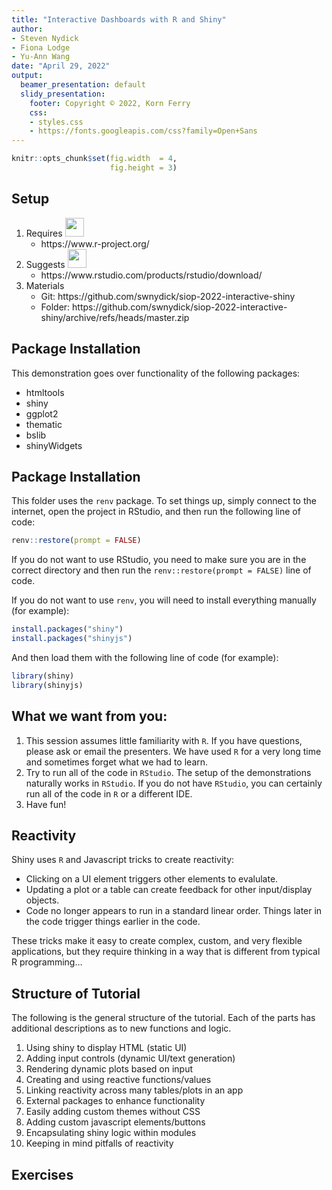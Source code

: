 ```yaml
---
title: "Interactive Dashboards with R and Shiny"
author:
- Steven Nydick
- Fiona Lodge
- Yu-Ann Wang
date: "April 29, 2022"
output:
  beamer_presentation: default
  slidy_presentation:
    footer: Copyright © 2022, Korn Ferry
    css:
    - styles.css
    - https://fonts.googleapis.com/css?family=Open+Sans
---
```


```r
knitr::opts_chunk$set(fig.width  = 4,
                      fig.height = 3)
```


## Setup

1. Requires <img src="https://www.r-project.org/Rlogo.png" height="30px;" />
    - https://www.r-project.org/
2. Suggests <img
             src="https://www.rstudio.com/wp-content/uploads/2016/09/RStudio-Logo-Blue-Gray-250.png"
             height="30px;" />
    - https://www.rstudio.com/products/rstudio/download/
3. Materials 
    - Git: https://github.com/swnydick/siop-2022-interactive-shiny
    - Folder: https://github.com/swnydick/siop-2022-interactive-shiny/archive/refs/heads/master.zip

## Package Installation

This demonstration goes over functionality of the following packages:

- htmltools
- shiny
- ggplot2
- thematic
- bslib
- shinyWidgets

## Package Installation

This folder uses the `renv` package. To set things up, simply connect to the internet, open the project in RStudio, and then run the following line of code:

```r
renv::restore(prompt = FALSE)
```

If you do not want to use RStudio, you need to make sure you are in the correct directory and then run the `renv::restore(prompt = FALSE)` line of code.

If you do not want to use `renv`, you will need to install everything manually (for example):

```r
install.packages("shiny")
install.packages("shinyjs")
```

And then load them with the following line of code (for example):

```r
library(shiny)
library(shinyjs)
```

## What we want from you:

1. This session assumes little familiarity with `R`. If you have questions, please ask or email the presenters. We have used `R` for a very long time and sometimes forget what we had to learn.
2. Try to run all of the code in `RStudio`. The setup of the demonstrations naturally works in `RStudio`. If you do not have `RStudio`, you can certainly run all of the code in `R` or a different IDE.
4. Have fun!

## Reactivity

Shiny uses `R` and Javascript tricks to create reactivity:

- Clicking on a UI element triggers other elements to evalulate.
- Updating a plot or a table can create feedback for other input/display objects.
- Code no longer appears to run in a standard linear order. Things later in the code trigger things earlier in the code.

These tricks make it easy to create complex, custom, and very flexible applications, but they require thinking in a way that is different from typical R programming...
  
## Structure of Tutorial

The following is the general structure of the tutorial. Each of the parts has additional descriptions as to new functions and logic.

1. Using shiny to display HTML (static UI)
2. Adding input controls (dynamic UI/text generation)
3. Rendering dynamic plots based on input
4. Creating and using reactive functions/values
5. Linking reactivity across many tables/plots in an app
6. External packages to enhance functionality
7. Easily adding custom themes without CSS
8. Adding custom javascript elements/buttons
9. Encapsulating shiny logic within modules
10. Keeping in mind pitfalls of reactivity

## Exercises
